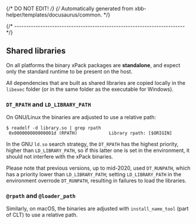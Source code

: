 {/* DO NOT EDIT! */}
{/* Automatically generated from xbb-helper/templates/docusaurus/common. */}

{/* ------------------------------------------------------------------------ */}

## Shared libraries

On all platforms the binary xPack packages are **standalone**,
and expect only the standard runtime to be present on the host.

All dependencies that are built as shared libraries are copied locally
in the `libexec` folder (or in the same folder as the executable for Windows).

### `DT_RPATH` and `LD_LIBRARY_PATH`

On GNU/Linux the binaries are adjusted to use a relative path:

```console
$ readelf -d library.so | grep rpath
 0x000000000000001d (RPATH)            Library rpath: [$ORIGIN]
```

In the GNU `ld.so` search strategy, the `DT_RPATH` has
the highest priority, higher than `LD_LIBRARY_PATH`, so if this latter one
is set in the environment, it should not interfere with the xPack binaries.

Please note that previous versions, up to mid-2020, used `DT_RUNPATH`, which
has a priority lower than `LD_LIBRARY_PATH`; setting `LD_LIBRARY_PATH`
in the environment overrode `DT_RUNPATH`, resulting in failures to load
the libraries.

### `@rpath` and `@loader_path`

Similarly, on macOS, the binaries are adjusted with `install_name_tool`
(part of CLT) to use a relative path.
